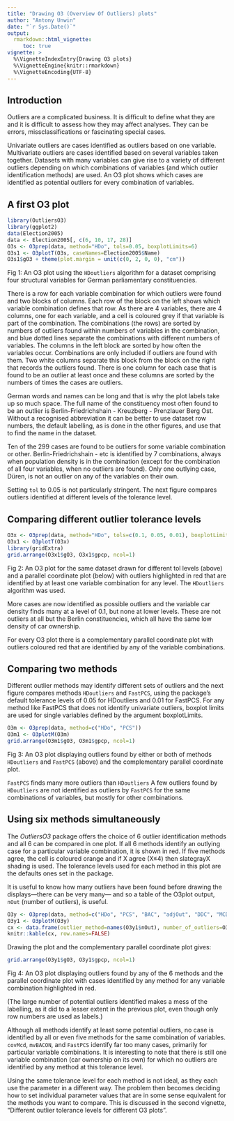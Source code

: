 ```yaml
---
title: "Drawing O3 (Overview Of Outliers) plots"
author: "Antony Unwin"
date: "`r Sys.Date()`"
output:
  rmarkdown::html_vignette:
     toc: true
vignette: >
  %\VignetteIndexEntry{Drawing O3 plots}
  %\VignetteEngine{knitr::rmarkdown}
  %\VignetteEncoding{UTF-8}
---
```



## Introduction

Outliers are a complicated business. It is difficult to define what they are and it is difficult to assess how they may affect analyses.  They can be errors, missclassifications or fascinating special cases.

Univariate outliers are cases identified as outliers based on one variable. Multivariate outliers are cases identified based on several variables taken together. Datasets with many variables can give rise to a variety of different outliers depending on which combinations of variables (and which outlier identification methods) are used. An O3 plot shows which cases are identified as potential outliers for every combination of variables.


## A first O3 plot

```r
library(OutliersO3)
library(ggplot2)
data(Election2005)
data <- Election2005[, c(6, 10, 17, 28)]
O3s <- O3prep(data, method="HDo", tols=0.05, boxplotLimits=6)
O3s1 <- O3plotT(O3s, caseNames=Election2005$Name)
O3s1$gO3 + theme(plot.margin = unit(c(0, 2, 0, 0), "cm"))
```

Fig 1: An O3 plot using the `HDoutliers` algorithm for a dataset comprising four structural variables for German parliamentary constituencies.

There is a row for each variable combination for which outliers were found and two blocks of columns.  Each row of the block on the left shows which variable combination defines that row.  As there are 4 variables, there are 4 columns, one for each variable, and a cell is coloured grey if that variable is part of the combination.   The combinations (the rows) are sorted by numbers of outliers found within numbers of variables in the combination, and blue dotted lines separate the combinations with different numbers of variables. The columns in the left block are sorted by how often the variables occur.  Combinations are only included if outliers are found with them.  Two white  columns separate this block from the block on the right that records the outliers found.  There is one column for each case that is found to be an outlier at least once and these columns are sorted by the numbers of times the cases are outliers.

German words and names can be long and that is why the plot labels take up so much space.  The full name of the constituency most often found to be an outlier is Berlin-Friedrichshain - Kreuzberg - Prenzlauer Berg Ost.  Without a recognised abbreviation it can be better to use dataset row numbers, the default labelling, as is done in the other figures, and use that to find the name in the dataset.

Ten of the 299 cases are found to be outliers for some variable combination or other. Berlin-Friedrichshain - etc is identified by 7 combinations, always when population density is in the combination (except for the combination of all four variables, when no outliers are found).  Only one outlying case, Düren, is not an outlier on any of the variables on their own.

Setting `tol` to 0.05 is not particularly stringent.  The next figure compares outliers identified at different levels of the tolerance level.


## Comparing different outlier tolerance levels

```r
O3x <- O3prep(data, method="HDo", tols=c(0.1, 0.05, 0.01), boxplotLimits=c(3, 6, 10))
O3x1 <- O3plotT(O3x)
library(gridExtra)
grid.arrange(O3x1$gO3, O3x1$gpcp, ncol=1)
```

Fig 2: An O3 plot for the same dataset drawn for different tol levels (above) and a parallel coordinate plot (below) with outliers highlighted in red that are identified by at least one variable combination for any level.  The `HDoutliers` algorithm was used.

More cases are now identified as possible outliers and the variable car density finds many at a level of 0.1, but none at lower levels.  These are not outliers at all but the Berlin constituencies, which all have the same low density of car ownership.

For every O3 plot there is a complementary parallel coordinate plot with outliers coloured red that are identified by any of the variable combinations.



## Comparing two methods

Different outlier methods may identify different sets of outliers and the next figure compares methods `HDoutliers` and `FastPCS`, using the package's default tolerance levels of 0.05 for HDoutliers and 0.01 for FastPCS.  For any method like FastPCS that does not identify univariate outliers, boxplot limits are used for single variables defined by the argument boxplotLimits.

```r
O3m <- O3prep(data, method=c("HDo", "PCS"))
O3m1 <- O3plotM(O3m)
grid.arrange(O3m1$gO3, O3m1$gpcp, ncol=1)
```

Fig 3: An O3 plot displaying outliers found by either or both of methods `HDoutliers` and `FastPCS` (above) and the complementary parallel coordinate plot.

`FastPCS` finds many more outliers than `HDoutliers`  A few outliers found by `HDoutliers` are not identified as outliers by `FastPCS` for the same combinations of variables, but mostly for other combinations.


## Using six methods simultaneously

The *OutliersO3* package offers the choice of 6 outlier identification methods and all 6 can be compared in one plot.  If all 6 methods identify an outlying case for a particular variable combination, it is shown in red.  If five methods agree, the cell is coloured orange and if X agree (X≤4) then slategrayX shading is used.  The tolerance levels used for each method in this plot are the defaults ones set in the package.

It is useful to know how many outliers have been found before drawing the displays---there can be very many--- and so a table of the O3plot output, `nOut` (number of outliers), is useful.
```r
O3y <- O3prep(data, method=c("HDo", "PCS", "BAC", "adjOut", "DDC", "MCD"))
O3y1 <- O3plotM(O3y)
cx <- data.frame(outlier_method=names(O3y1$nOut), number_of_outliers=O3y1$nOut)
knitr::kable(cx, row.names=FALSE)
```

Drawing the plot and the complementary parallel coordinate plot gives:

```r
grid.arrange(O3y1$gO3, O3y1$gpcp, ncol=1)
```

Fig 4: An O3 plot displaying outliers found by any of the 6 methods and the parallel coordinate plot with cases identified by any method for any variable combination highlighted in red.

(The large number of potential outliers identified makes a mess of the labelling, as it did to a lesser extent in the previous plot, even though only row numbers are used as labels.)

Although all methods identify at least some potential outliers, no case is identified by all or even five methods for the same combination of variables.  `covMcd`, `mvBACON`, and `FastPCS` identify far too many cases, primarily for particular variable combinations.  It is interesting to note that there is still one variable combination (car ownership on its own) for which no outliers are identified by any method at this tolerance level.

Using the same tolerance level for each method is not ideal, as they each use the parameter in a different way.  The problem then becomes deciding how to set individual parameter values that are in some sense equivalent for the methods you want to compare.  This is discussed in the second vignette, "Different outlier tolerance levels for different O3 plots".
